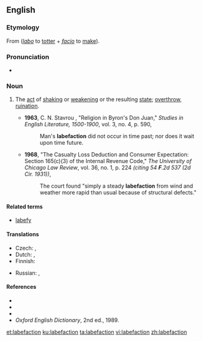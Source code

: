 {{was wotd|2009|May|29}}
==English==

===Etymology===
From {{etyl|la|en}} {{m|la|labefaciō}} (''[[labo]]'' to [[totter]] + ''[[facio]]'' to [[make]]).

===Pronunciation===
* {{a|US}} {{IPA|/ˌlæb.əˈfæk.ʃən/|lang=en}}

===Noun===
{{en-noun|-}}

# {{label|en|rare}} The [[act]] of [[shake|shaking]] or [[weaken]]ing or the resulting [[state]]; [[overthrow]], [[ruination]].
#* '''1963''', C. N. Stavrou , "Religion in Byron's Don Juan," ''Studies in English Literature, 1500-1900'', vol. 3, no. 4, p. 590,
#*: Man's '''labefaction''' did not occur in time past; nor does it wait upon time future.
#* '''1968''', "The Casualty Loss Deduction and Consumer Expectation: Section 165(c)(3) of the Internal Revenue Code," ''The University of Chicago Law Review'', vol. 36, no. 1, p. 224 ''(citing 54 '''F'''.2d 537 (2d Cir. 1931))'',
#*: The court found "simply a steady '''labefaction''' from wind and weather more rapid than usual because of structural defects."

====Related terms====
* [[labefy]]

====Translations====
{{trans-top|act of shaking orweakening or the resulting state; overthrow, ruination}}
* Czech: {{t|cs|oslabení|n}}, {{t+|cs|pád|m}}
* Dutch: {{t+|nl|verzwakken}}, {{t|nl|aan het wankelen brengen}}
* Finnish: {{t|fi|horjuttaminen}}
{{trans-mid}}
* Russian: {{t+|ru|ослабле́ние|n}}, {{t+|ru|паде́ние|n}}
{{trans-bottom}}

====References====
* {{R:Webster 1828}}
* {{R:Webster 1913}}
* {{R:Dictionary.com}}
* ''Oxford English Dictionary'', 2nd ed., 1989.

[[et:labefaction]]
[[ku:labefaction]]
[[ta:labefaction]]
[[vi:labefaction]]
[[zh:labefaction]]